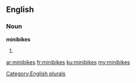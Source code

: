 ==English==

===Noun===
'''minibikes'''

# {{plural of|[[minibike]]}}

[[Category:English plurals]]

[[ar:minibikes]]
[[fr:minibikes]]
[[ku:minibikes]]
[[my:minibikes]]